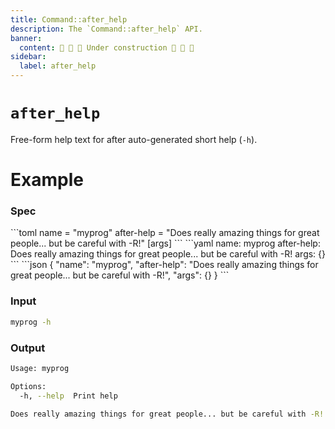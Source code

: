 ```yaml
---
title: Command::after_help
description: The `Command::after_help` API.
banner:
  content: 🚧 🚧 🚧 Under construction 🚧 🚧 🚧
sidebar:
  label: after_help
---
```



# `after_help` <LinkButton href="https://docs.rs/clap/latest/clap/struct.Command.html#method.after_help" icon="open-book" variant="minimal"></LinkButton>

<Badge text="since 0.1.0" size="small" />

Free-form help text for after auto-generated short help (`-h`).

# Example

### Spec

<Tabs syncKey="format">
  <TabItem label="TOML">
```toml
name = "myprog"
after-help = "Does really amazing things for great people... but be careful with -R!"
[args]
```
  </TabItem>
  <TabItem label="YAML">
```yaml
name: myprog
after-help: Does really amazing things for great people... but be careful with -R!
args: {}
```
  </TabItem>
  <TabItem label="JSON">
```json
{
  "name": "myprog",
  "after-help": "Does really amazing things for great people... but be careful with -R!",
  "args": {}
}
```
  </TabItem>
</Tabs>

### Input

```bash
myprog -h
```

### Output

```bash
Usage: myprog

Options:
  -h, --help  Print help

Does really amazing things for great people... but be careful with -R!
```

